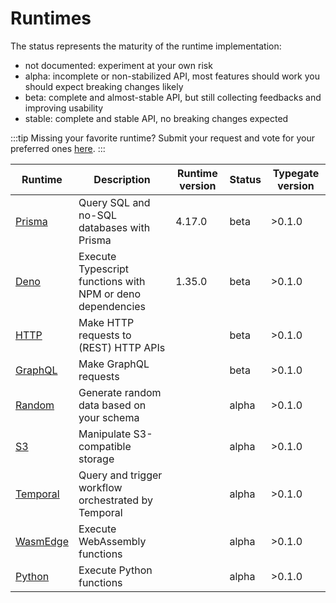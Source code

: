 # Runtimes

The status represents the maturity of the runtime implementation:

- not documented: experiment at your own risk
- alpha: incomplete or non-stabilized API, most features should work you should expect breaking changes likely
- beta: complete and almost-stable API, but still collecting feedbacks and improving usability
- stable: complete and stable API, no breaking changes expected

:::tip Missing your favorite runtime?
Submit your request and vote for your preferred ones [here](https://github.com/metatypedev/metatype/discussions/305).
:::

| Runtime                         | Description                                                | Runtime version | Status | Typegate version |
| ------------------------------- | ---------------------------------------------------------- | --------------- | ------ | ---------------- |
| [Prisma](./runtimes/prisma)     | Query SQL and no-SQL databases with Prisma                 | 4.17.0          | beta   | >0.1.0           |
| [Deno](./runtimes/deno)         | Execute Typescript functions with NPM or deno dependencies | 1.35.0          | beta   | >0.1.0           |
| [HTTP](./runtimes/http)         | Make HTTP requests to (REST) HTTP APIs                     |                 | beta   | >0.1.0           |
| [GraphQL](./runtimes/graphql)   | Make GraphQL requests                                      |                 | beta   | >0.1.0           |
| [Random](./runtimes/random)     | Generate random data based on your schema                  |                 | alpha  | >0.1.0           |
| [S3](./runtimes/s3)             | Manipulate S3-compatible storage                           |                 | alpha  | >0.1.0           |
| [Temporal](./runtimes/temporal) | Query and trigger workflow orchestrated by Temporal        |                 | alpha  | >0.1.0           |
| [WasmEdge](./runtimes/wasmedge) | Execute WebAssembly functions                              |                 | alpha  | >0.1.0           |
| [Python](./runtimes/python)     | Execute Python functions                                   |                 | alpha  | >0.1.0           |
